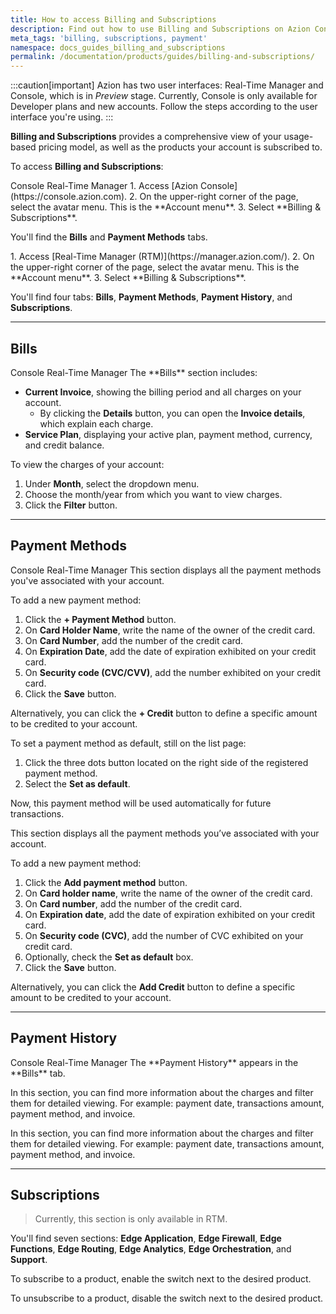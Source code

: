 ```yaml
---
title: How to access Billing and Subscriptions
description: Find out how to use Billing and Subscriptions on Azion Console.
meta_tags: 'billing, subscriptions, payment'
namespace: docs_guides_billing_and_subscriptions
permalink: /documentation/products/guides/billing-and-subscriptions/
---
```



:::caution[important]
Azion has two user interfaces: Real-Time Manager and Console, which is in *Preview* stage. Currently, Console is only available for Developer plans and new accounts. Follow the steps according to the user interface you're using.
:::

**Billing and Subscriptions** provides a comprehensive view of your usage-based pricing model, as well as the products your account is subscribed to.

<LinkButton link="/en/documentation/products/accounts/billing-and-subscriptions/" label="Go to Billing reference" severity="secondary" target="_blank" />

To access **Billing and Subscriptions**:

<Tabs client:visible>
    <Fragment slot="tab.console">Console</Fragment>
    <Fragment slot="tab.rtm">Real-Time Manager</Fragment>

<Fragment slot="panel.console">
1. Access [Azion Console](https://console.azion.com).
2. On the upper-right corner of the page, select the avatar menu. This is the **Account menu**.
3. Select **Billing & Subscriptions**.

You'll find the **Bills** and **Payment Methods** tabs.
</Fragment>

<Fragment slot="panel.rtm">
1. Access [Real-Time Manager (RTM)](https://manager.azion.com/).
2. On the upper-right corner of the page, select the avatar menu. This is the **Account menu**.
3. Select **Billing & Subscriptions**.

You'll find four tabs: **Bills**, **Payment Methods**, **Payment History**, and **Subscriptions**.
</Fragment>

</Tabs>

---

## Bills

<Tabs client:visible>
    <Fragment slot="tab.console">Console</Fragment>
    <Fragment slot="tab.rtm">Real-Time Manager</Fragment>

<Fragment slot="panel.console">
The **Bills** section includes:

- **Current Invoice**, showing the billing period and all charges on your account.
    - By clicking the **Details** button, you can open the **Invoice details**, which explain each charge.
- **Service Plan**, displaying your active plan, payment method, currency, and credit balance.
</Fragment>

<Fragment slot="panel.rtm">
To view the charges of your account:

1. Under **Month**, select the dropdown menu.
2. Choose the month/year from which you want to view charges.
3. Click the **Filter** button.
</Fragment>

</Tabs>

---

## Payment Methods

<Tabs client:visible>
    <Fragment slot="tab.console">Console</Fragment>
    <Fragment slot="tab.rtm">Real-Time Manager</Fragment>

<Fragment slot="panel.console">
This section displays all the payment methods you've associated with your account.

To add a new payment method:

1. Click the **+ Payment Method** button.
2. On **Card Holder Name**, write the name of the owner of the credit card.
3. On **Card Number**, add the number of the credit card.
4. On **Expiration Date**, add the date of expiration exhibited on your credit card.
5. On **Security code (CVC/CVV)**, add the number exhibited on your credit card.
6. Click the **Save** button.

Alternatively, you can click the **+ Credit** button to define a specific amount to be credited to your account.

To set a payment method as default, still on the list page:

1. Click the three dots button located on the right side of the registered payment method.
2. Select the **Set as default**. 

Now, this payment method will be used automatically for future transactions.
</Fragment>

<Fragment slot="panel.rtm">
This section displays all the payment methods you’ve associated with your account.

To add a new payment method:

1. Click the **Add payment method** button.
2. On **Card holder name**, write the name of the owner of the credit card.
3. On **Card number**, add the number of the credit card.
4. On **Expiration date**, add the date of expiration exhibited on your credit card.
5. On **Security code (CVC)**, add the number of CVC exhibited on your credit card.
6. Optionally, check the **Set as default** box.
7. Click the **Save** button.

Alternatively, you can click the **Add Credit** button to define a specific amount to be credited to your account.
</Fragment>

</Tabs>

---

## Payment History

<Tabs client:visible>
    <Fragment slot="tab.console">Console</Fragment>
    <Fragment slot="tab.rtm">Real-Time Manager</Fragment>

<Fragment slot="panel.console">
The **Payment History** appears in the **Bills** tab. 

In this section, you can find more information about the charges and filter them for detailed viewing. For example: payment date, transactions amount, payment method, and invoice.
</Fragment>

<Fragment slot="panel.rtm">
In this section, you can find more information about the charges and filter them for detailed viewing. For example: payment date, transactions amount, payment method, and invoice.
</Fragment>

</Tabs>

---

## Subscriptions

> Currently, this section is only available in RTM.

You'll find seven sections: **Edge Application**, **Edge Firewall**, **Edge Functions**, **Edge Routing**, **Edge Analytics**, **Edge Orchestration**, and **Support**.

To subscribe to a product, enable the switch next to the desired product.

To unsubscribe to a product, disable the switch next to the desired product.
